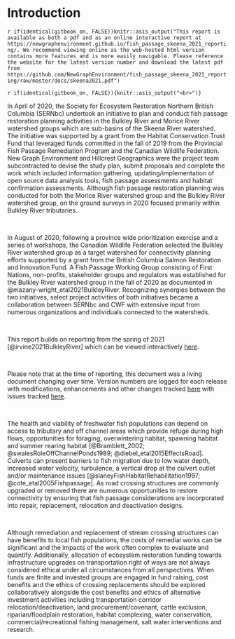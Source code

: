

# Introduction {#intro}

`r if(identical(gitbook_on, FALSE))knitr::asis_output("This report is available as both a pdf and as an online interactive report at https://newgraphenvironment.github.io/fish_passage_skeena_2021_reporting/. We recommend viewing online as the web-hosted html version contains more features and is more easily navigable. Please reference the website for the latest version number and download the latest pdf from https://github.com/NewGraphEnvironment/fish_passage_skeena_2021_reporting/raw/master/docs/skeena2021.pdf")` 


`r if(identical(gitbook_on, FALSE)){knitr::asis_output("<br>")}`

In April of 2020, the Society for Ecosystem Restoration Northern British Columbia (SERNbc) undertook an initiative to plan and conduct fish passage restoration planning activities in the Bulkley River and Morice River watershed groups which are sub-basins of the Skeena River watershed. The initiative was supported by a grant from the Habitat Conservation Trust Fund that leveraged funds committed in the fall of 2019 from the Provincial Fish Passage Remediation Program and the Canadian Wildlife Federation. New Graph Environment and Hillcrest Geographics were the project team subcontracted to devise the study plan, submit proposals and complete the work which included information gathering, updating/implementation of open source data analysis tools, fish passage assessments and habitat confirmation assessments. Although fish passage restoration planning was conducted for both the Morice River watershed group and the Bulkley River watershed group, on the ground surveys in 2020 focused primarily within Bulkley River tributaries. 

<br>

In August of 2020, following a province wide prioritization exercise and a series of workshops, the Canadian Wildlife Federation selected the Bulkley River watershed group as a target watershed for connectivity planning efforts supported by a grant from the British Columbia Salmon Restoration and Innovation Fund. A Fish Passage Working Group consisting of First Nations, non-profits, stakeholder groups and regulators was established for the Bulkley River watershed group in the fall of 2020 as documented in @mazany-wright_etal2021BulkleyRiver. Recognizing synergies between the two initiatives, select project activities of both initiatives became a collaboration between SERNbc and CWF with extensive input from numerous organizations and individuals connected to the watersheds.  

<br>

This report builds on reporting from the spring of 2021 [@irvine2021BulkleyRiver] which can be viewed interactively [here](https://newgraphenvironment.github.io/fish_passage_bulkley_2020_reporting/).

<br>

Please note that at the time of reporting, this document was a living document changing over time.  Version numbers are logged for each release with modifications, enhancements and other changes tracked [here](https://github.com/NewGraphEnvironment/fish_passage_skeena_2021_reporting/blob/master/NEWS.md) with issues tracked [here](https://github.com/NewGraphEnvironment/fish_passage_skeena_2021_reporting/issues). 

<br>


The health and viability of freshwater fish populations can depend on access to tributary and off channel areas which provide refuge during high flows, opportunities for foraging, overwintering habitat, spawning habitat and summer rearing habitat [@Bramblett_2002; @swalesRoleOffChannelPonds1989; @diebel_etal2015EffectsRoad].  Culverts can present barriers to fish migration due to low water depth, increased water velocity, turbulence, a vertical drop at the culvert outlet and/or maintenance issues [@slaneyFishHabitatRehabilitation1997; @cote_etal2005Fishpassage]. As road crossing structures are commonly upgraded or removed there are numerous opportunities to restore connectivity by ensuring that fish passage considerations are incorporated into repair, replacement, relocation and deactivation designs. 

<br>

Although remediation and replacement of stream crossing structures can have benefits to local fish populations, the costs of remedial works can be significant and the impacts of the work often complex to evaluate and quantify. Additionally, allocation of ecosystem restoration funding towards infrastructure upgrades on transportation right of ways are not always considered ethical under all circumstances from all perspectives. When funds are finite and invested groups are engaged in fund raising, cost benefits and the ethics of crossing replacements should be explored collaboratively alongside the cost benefits and ethics of alternative investment activities including transportation corridor relocation/deactivation, land procurement/covenant, cattle exclusion, riparian/floodplain restoration, habitat complexing, water conservation,  commercial/recreational fishing management, salt water interventions and research.




